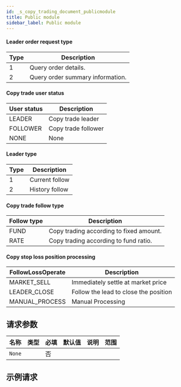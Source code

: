 ```yaml
---
id: _s_copy_trading_document_publicmodule
title: Public module
sidebar_label: Public module
---
```


#### **<span id="leaderOrderRequestType">Leader order request type</span>**

| Type | Description                      |
| ---- | -------------------------------- |
| 1    | Query order details.             |
| 2    | Query order summary information. |

#### **<span id="copyTradeUserStatus">Copy trade user status</span>**

| User status | Description         |
| ----------- | ------------------- |
| LEADER      | Copy trade leader   |
| FOLLOWER    | Copy trade follower |
| NONE        | None                |

#### **<span id="leaderType">Leader type</span>**

| Type | Description    |
| ---- | -------------- |
| 1    | Current follow |
| 2    | History follow |

#### **<span id="followType">Copy trade follow type</span>**

| Follow type | Description                             |
| ----------- | --------------------------------------- |
| FUND        | Copy trading according to fixed amount. |
| RATE        | Copy trading according to fund ratio.   |

#### **<span id="followLossOperate">Copy stop loss position processing</span>**

| FollowLossOperate | Description                           |
| ----------------- | ------------------------------------- |
| MARKET_SELL       | Immediately settle at market price    |
| LEADER_CLOSE      | Follow the lead to close the position |
| MANUAL_PROCESS    | Manual Processing                     |

## 请求参数

| 名称   | 类型 | 必填 | 默认值 | 说明 | 范围 |
| ------ | ---- | ---- | ------ | ---- | ---- |
| `None` |      | 否   |        |      |      |

## 示例请求
